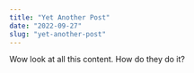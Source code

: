 ---
title: "Yet Another Post"
date: "2022-09-27"
slug: "yet-another-post"
---

Wow look at all this content. How do they do it?